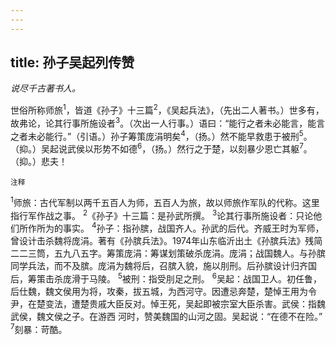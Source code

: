 ```yaml
---
---
---
```

title: 孙子吴起列传赞
---



*说尽千古著书人。*

世俗所称师旅<sup>1</sup>，皆道《孙子》十三篇<sup>2</sup>，《吴起兵法》，（先出二人著书。）世多有，故弗论，论其行事所施设者<sup>3</sup>。（次出一人行事。）语曰：“能行之者未必能言，能言之者未必能行。”（引语。）孙子筹策庞涓明矣<sup>4</sup>，（扬。）然不能早救患于被刑<sup>5</sup>。（抑。）吴起说武侯以形势不如德<sup>6</sup>，（扬。）然行之于楚，以刻暴少恩亡其躯<sup>7</sup>。（抑。）悲夫！

<sup>注释</sup>

<sup>1</sup>师旅：古代军制以两千五百人为师，五百人为旅，故以师旅作军队的代称。这里指行军作战之事。
<sup>2</sup>《孙子》十三篇：是孙武所撰。
<sup>3</sup>论其行事所施设者：只论他们所作所为的事实。
<sup>4</sup>孙子：指孙膑，战国齐人。孙武的后代。齐威王时为军师，曾设计击杀魏将庞涓。著有《孙膑兵法》。1974年山东临沂出土《孙膑兵法》残简二二三筒，五九八五字。筹策庞涓：筹谋划策破杀庞涓。庞涓；战国魏人。与孙膑同学兵法，而不及膑。庞涓为魏将后，召膑入貌，施以刖刑。后孙膑设计归齐国后，筹策击杀庞滑于马陵。
<sup>5</sup>被刑：指受刖足之刑。
<sup>6</sup>吴起：战国卫人。初任鲁，后仕魏，魏文侯用为将，攻秦，拔五城，为西河守。因遭忌奔楚，楚悼王用为令尹，在楚变法，遭楚贵戚大臣反对。悼王死，吴起即被宗室大臣杀害。武侯：指魏武侯，魏文侯之子。在游西
河时，赞美魏国的山河之固。吴起说：“在德不在险。”
<sup>7</sup>刻暴：苛酷。